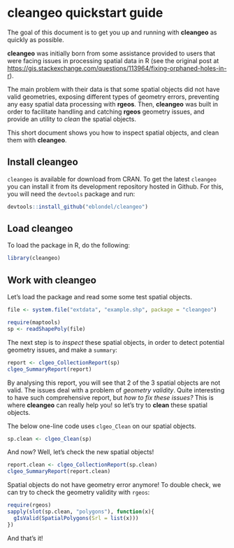 <!--
%\VignetteEngine{knitr::knitr}
%\VignetteIndexEntry{cleangeo quickstart guide}
-->

# cleangeo quickstart guide

The goal of this document is to get you up and running with **cleangeo** as quickly as possible.

**cleangeo** was initially born from some assistance provided to users that were facing issues in processing spatial data in R (see the original post at <https://gis.stackexchange.com/questions/113964/fixing-orphaned-holes-in-r>).

The main problem with their data is that some spatial objects did not have valid geometries, exposing different types of geometry errors, preventing any easy spatial data processing with **rgeos**. Then, **cleangeo** was built in order to facilitate handling and catching **rgeos** geometry issues, and provide an utility to _clean_ the spatial objects.

This short document shows you how to inspect spatial objects, and clean them with **cleangeo**.

## Install cleangeo

``cleangeo`` is available for download from CRAN. To get the latest ``cleangeo`` you can install it from its development repository hosted in Github. For this, you will need the ``devtools`` package and run:

```{r, eval=FALSE}
devtools::install_github("eblondel/cleangeo")
```

## Load cleangeo

To load the package in R, do the following:

```{r}
library(cleangeo)
```

## Work with cleangeo

Let's load the package and read some some test spatial objects.

```{r}
file <- system.file("extdata", "example.shp", package = "cleangeo")

require(maptools)
sp <- readShapePoly(file)
```

The next step is to _inspect_ these spatial objects, in order to detect potential geometry issues, and make a ``summary``:

```{r}
report <- clgeo_CollectionReport(sp)
clgeo_SummaryReport(report)
```

By analysing this report, you will see that 2 of the 3 spatial objects are not valid. The issues deal with a problem of _geometry validity_. Quite interesting to have such comprehensive report, but _how to fix these issues?_ This is where **cleangeo** can really help you! so let's try to **clean** these spatial objects.

The below one-line code uses ``clgeo_Clean`` on our spatial objects.

```{r}
sp.clean <- clgeo_Clean(sp)

```

And now? Well, let's check the new spatial objects!

```{r}
report.clean <- clgeo_CollectionReport(sp.clean)
clgeo_SummaryReport(report.clean)

```

Spatial objects do not have geometry error anymore! To double check, we can try to check the geometry validity with ``rgeos``:

```{r}
require(rgeos)
sapply(slot(sp.clean, "polygons"), function(x){
  gIsValid(SpatialPolygons(Srl = list(x)))
})

```

And that's it!

